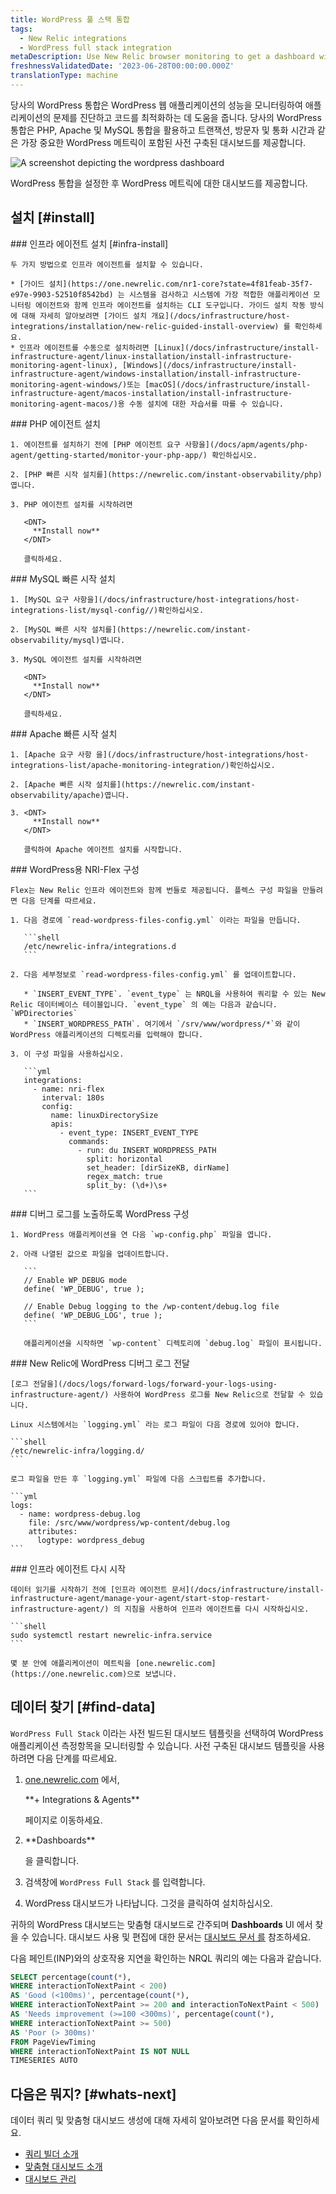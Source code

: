 ```yaml
---
title: WordPress 풀 스택 통합
tags:
  - New Relic integrations
  - WordPress full stack integration
metaDescription: Use New Relic browser monitoring to get a dashboard with metrics from your Wordpress.
freshnessValidatedDate: '2023-06-28T00:00:00.000Z'
translationType: machine
---
```


당사의 WordPress 통합은 WordPress 웹 애플리케이션의 성능을 모니터링하여 애플리케이션의 문제를 진단하고 코드를 최적화하는 데 도움을 줍니다. 당사의 WordPress 통합은 PHP, Apache 및 MySQL 통합을 활용하고 트랜잭션, 방문자 및 통화 시간과 같은 가장 중요한 WordPress 메트릭이 포함된 사전 구축된 대시보드를 제공합니다.

<img
  title="WordPress dashboard"
  alt="A screenshot depicting the wordpress dashboard"
  src="/images/infrastructure_screenshot-full_wordpress-dashboard.webp"
/>

<figcaption>
  WordPress 통합을 설정한 후 WordPress 메트릭에 대한 대시보드를 제공합니다.
</figcaption>

## 설치 [#install]

<Steps>
  <Step>
    ### 인프라 에이전트 설치 [#infra-install]

    두 가지 방법으로 인프라 에이전트를 설치할 수 있습니다.

    * [가이드 설치](https://one.newrelic.com/nr1-core?state=4f81feab-35f7-e97e-9903-52510f8542bd) 는 시스템을 검사하고 시스템에 가장 적합한 애플리케이션 모니터링 에이전트와 함께 인프라 에이전트를 설치하는 CLI 도구입니다. 가이드 설치 작동 방식에 대해 자세히 알아보려면 [가이드 설치 개요](/docs/infrastructure/host-integrations/installation/new-relic-guided-install-overview) 를 확인하세요.
    * 인프라 에이전트를 수동으로 설치하려면 [Linux](/docs/infrastructure/install-infrastructure-agent/linux-installation/install-infrastructure-monitoring-agent-linux), [Windows](/docs/infrastructure/install-infrastructure-agent/windows-installation/install-infrastructure-monitoring-agent-windows/)또는 [macOS](/docs/infrastructure/install-infrastructure-agent/macos-installation/install-infrastructure-monitoring-agent-macos/)용 수동 설치에 대한 자습서를 따를 수 있습니다.
  </Step>

  <Step>
    ### PHP 에이전트 설치

    1. 에이전트를 설치하기 전에 [PHP 에이전트 요구 사항을](/docs/apm/agents/php-agent/getting-started/monitor-your-php-app/) 확인하십시오.

    2. [PHP 빠른 시작 설치를](https://newrelic.com/instant-observability/php)엽니다.

    3. PHP 에이전트 설치를 시작하려면

       <DNT>
         **Install now**
       </DNT>

       클릭하세요.
  </Step>

  <Step>
    ### MySQL 빠른 시작 설치

    1. [MySQL 요구 사항을](/docs/infrastructure/host-integrations/host-integrations-list/mysql-config//)확인하십시오.

    2. [MySQL 빠른 시작 설치를](https://newrelic.com/instant-observability/mysql)엽니다.

    3. MySQL 에이전트 설치를 시작하려면

       <DNT>
         **Install now**
       </DNT>

       클릭하세요.
  </Step>

  <Step>
    ### Apache 빠른 시작 설치

    1. [Apache 요구 사항 을](/docs/infrastructure/host-integrations/host-integrations-list/apache-monitoring-integration/)확인하십시오.

    2. [Apache 빠른 시작 설치를](https://newrelic.com/instant-observability/apache)엽니다.

    3. <DNT>
         **Install now**
       </DNT>

       클릭하여 Apache 에이전트 설치를 시작합니다.
  </Step>

  <Step>
    ### WordPress용 NRI-Flex 구성

    Flex는 New Relic 인프라 에이전트와 함께 번들로 제공됩니다. 플렉스 구성 파일을 만들려면 다음 단계를 따르세요.

    1. 다음 경로에 `read-wordpress-files-config.yml` 이라는 파일을 만듭니다.

       ```shell
       /etc/newrelic-infra/integrations.d
       ```

    2. 다음 세부정보로 `read-wordpress-files-config.yml` 를 업데이트합니다.

       * `INSERT_EVENT_TYPE`. `event_type` 는 NRQL을 사용하여 쿼리할 수 있는 New Relic 데이터베이스 테이블입니다. `event_type` 의 예는 다음과 같습니다. `WPDirectories`
       * `INSERT_WORDPRESS_PATH`. 여기에서 `/srv/www/wordpress/*`와 같이 WordPress 애플리케이션의 디렉토리를 입력해야 합니다.

    3. 이 구성 파일을 사용하십시오.

       ```yml
       integrations:
         - name: nri-flex
           interval: 180s
           config:
             name: linuxDirectorySize
             apis:
               - event_type: INSERT_EVENT_TYPE
                 commands:
                   - run: du INSERT_WORDPRESS_PATH
                     split: horizontal
                     set_header: [dirSizeKB, dirName]
                     regex_match: true
                     split_by: (\d+)\s+
       ```
  </Step>

  <Step>
    ### 디버그 로그를 노출하도록 WordPress 구성

    1. WordPress 애플리케이션을 연 다음 `wp-config.php` 파일을 엽니다.

    2. 아래 나열된 값으로 파일을 업데이트합니다.

       ```
       // Enable WP_DEBUG mode
       define( 'WP_DEBUG', true );

       // Enable Debug logging to the /wp-content/debug.log file
       define( 'WP_DEBUG_LOG', true );
       ```

       애플리케이션을 시작하면 `wp-content` 디렉토리에 `debug.log` 파일이 표시됩니다.
  </Step>

  <Step>
    ### New Relic에 WordPress 디버그 로그 전달

    [로그 전달을](/docs/logs/forward-logs/forward-your-logs-using-infrastructure-agent/) 사용하여 WordPress 로그를 New Relic으로 전달할 수 있습니다.

    Linux 시스템에서는 `logging.yml` 라는 로그 파일이 다음 경로에 있어야 합니다.

    ```shell
    /etc/newrelic-infra/logging.d/
    ```

    로그 파일을 만든 후 `logging.yml` 파일에 다음 스크립트를 추가합니다.

    ```yml
    logs:
      - name: wordpress-debug.log
        file: /src/www/wordpress/wp-content/debug.log
        attributes:
          logtype: wordpress_debug
    ```
  </Step>

  <Step>
    ### 인프라 에이전트 다시 시작

    데이터 읽기를 시작하기 전에 [인프라 에이전트 문서](/docs/infrastructure/install-infrastructure-agent/manage-your-agent/start-stop-restart-infrastructure-agent/) 의 지침을 사용하여 인프라 에이전트를 다시 시작하십시오.

    ```shell
    sudo systemctl restart newrelic-infra.service
    ```

    몇 분 안에 애플리케이션이 메트릭을 [one.newrelic.com](https://one.newrelic.com)으로 보냅니다.
  </Step>
</Steps>

## 데이터 찾기 [#find-data]

`WordPress Full Stack` 이라는 사전 빌드된 대시보드 템플릿을 선택하여 WordPress 애플리케이션 측정항목을 모니터링할 수 있습니다. 사전 구축된 대시보드 템플릿을 사용하려면 다음 단계를 따르세요.

1. [one.newrelic.com](https://one.newrelic.com) 에서,

   <DNT>
     **+ Integrations & Agents**
   </DNT>

   페이지로 이동하세요.

2. <DNT>
     **Dashboards**
   </DNT>

   을 클릭합니다.

3. 검색창에 `WordPress Full Stack` 를 입력합니다.

4. WordPress 대시보드가 나타납니다. 그것을 클릭하여 설치하십시오.

귀하의 WordPress 대시보드는 맞춤형 대시보드로 간주되며 <DNT>**Dashboards**</DNT> UI 에서 찾을 수 있습니다. 대시보드 사용 및 편집에 대한 문서는 [대시보드 문서 를](/docs/query-your-data/explore-query-data/dashboards/introduction-dashboards) 참조하세요.

다음 페인트(INP)와의 상호작용 지연을 확인하는 NRQL 쿼리의 예는 다음과 같습니다.

```sql
SELECT percentage(count(*), 
WHERE interactionToNextPaint < 200)
AS 'Good (<100ms)', percentage(count(*), 
WHERE interactionToNextPaint >= 200 and interactionToNextPaint < 500) 
AS 'Needs improvement (>=100 <300ms)', percentage(count(*), 
WHERE interactionToNextPaint >= 500) 
AS 'Poor (> 300ms)' 
FROM PageViewTiming 
WHERE interactionToNextPaint IS NOT NULL 
TIMESERIES AUTO
```

## 다음은 뭐지? [#whats-next]

데이터 쿼리 및 맞춤형 대시보드 생성에 대해 자세히 알아보려면 다음 문서를 확인하세요.

* [쿼리 빌더 소개](/docs/query-your-data/explore-query-data/query-builder/introduction-query-builder)
* [맞춤형 대시보드 소개](/docs/query-your-data/explore-query-data/dashboards/introduction-dashboards)
* [대시보드 관리](/docs/query-your-data/explore-query-data/dashboards/manage-your-dashboard)
